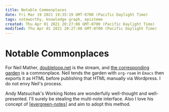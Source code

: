 ```yaml
---
title: Notable Commonplaces
date: Fri Mar 19 2021 19:35:19 GMT-0700 (Pacific Daylight Time)
tags: noteworthy, knowledge graph, episteme
created: Thu Apr 01 2021 20:27:08 GMT-0700 (Pacific Daylight Time)
modified: Thu Apr 01 2021 20:27:08 GMT-0700 (Pacific Daylight Time)
---
```


# Notable Commonplaces

For Neil Mather, [doubleloop.net](https://doubleloop.net) is the stream, and [the corresponding garden](https://commonplace.doubleloop.net/) is a commonplace. Neil tends the garden with `org-roam` in `Emacs` then exports it as HTML before publishing that HTML manually via Wordpress. I do not envy Neil's process.

Andy Matsuchak's Working Notes are wonderfully well-thought and well-presented. I'll surely be stealing the multi-note interface. Also I love his concept of [[evergreen-notes]] and aim to adopt this method.

[//begin]: # 'Autogenerated link references for markdown compatibility'
[evergreen-notes]: evergreen-notes 'Evergreen Notes'
[//end]: # 'Autogenerated link references'
